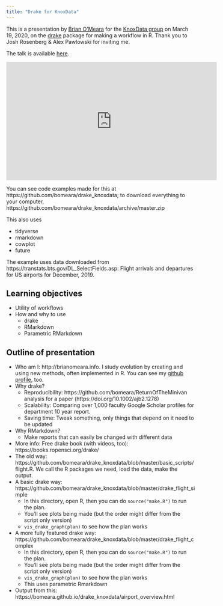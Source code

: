 ```yaml
---
title: "Drake for KnoxData"
---
```


This is a presentation by [Brian O'Meara](http://brianomeara.info) for the [KnoxData group](https://www.meetup.com/knoxdata/) on March 19, 2020, on the [drake](https://github.com/ropensci/drake) package for making a workflow in R. Thank you to Josh Rosenberg & Alex Pawlowski for inviting me.

The talk is available [here](https://youtu.be/pA50LQdY7Tk).

<iframe width="560" height="315" src="https://www.youtube.com/embed/pA50LQdY7Tk" frameborder="0" allow="accelerometer; autoplay; encrypted-media; gyroscope; picture-in-picture" allowfullscreen></iframe>

You can see code examples made for this at https://github.com/bomeara/drake_knoxdata; to download everything to your computer, https://github.com/bomeara/drake_knoxdata/archive/master.zip

This also uses

* tidyverse
* rmarkdown
* cowplot
* future

The example uses data downloaded from https://transtats.bts.gov/DL_SelectFields.asp: Flight arrivals and departures for US airports for December, 2019.

## Learning objectives

* Utility of workflows
* How and why to use
  * drake
  * RMarkdown
  * Parametric RMarkdown

## Outline of presentation

* Who am I: http://brianomeara.info. I study evolution by creating and using new methods, often implemented in R. You can see my [github profile](https://github.com/bomeara), too.
* Why drake?
  * Reproducibility: https://github.com/bomeara/ReturnOfTheMinivan analysis for a paper (https://doi.org/10.1002/ajb2.1278)
  * Scalability: Comparing over 1,000 faculty Google Scholar profiles for department 10 year report.
  * Saving time: Tweak something, only things that depend on it need to be updated
* Why RMarkdown?
  * Make reports that can easily be changed with different data
* More info: Free drake book (with videos, too): https://books.ropensci.org/drake/
* The old way: https://github.com/bomeara/drake_knoxdata/blob/master/basic_scripts/flight.R. We call the R packages we need, load the data, make the output.
* A basic drake way: https://github.com/bomeara/drake_knoxdata/blob/master/drake_flight_simple
  * In this directory, open R, then you can do `source("make.R")` to run the plan.
  * You'll see plots being made (but the order might differ from the script only version)
  * `vis_drake_graph(plan)` to see how the plan works
* A more fully featured drake way: https://github.com/bomeara/drake_knoxdata/blob/master/drake_flight_complex
  * In this directory, open R, then you can do `source("make.R")` to run the plan.
  * You'll see plots being made (but the order might differ from the script only version)
  * `vis_drake_graph(plan)` to see how the plan works
  * This uses parametric Rmarkdown
* Output from this: https://bomeara.github.io/drake_knoxdata/airport_overview.html
